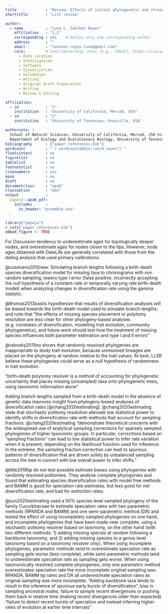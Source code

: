 ```yaml
---
title             : "Review: Effects of initial phylogenetic and chronogram hypothesis on evolutionary downstream analyses"
shorttitle        : "Litt review"

author:
  - name          : "Luna L. Sánchez Reyes"
    affiliation   : "1,2"
    corresponding : yes    # Define only one corresponding author
    address       : ""
    email         : "sanchez.reyes.luna@gmail.com"
    role:         # Contributorship roles (e.g., CRediT, https://casrai.org/credit/)
      - Data curation
      - Investigation
      - Software
      - Visualization
      - Validation
      - Writing
      - Original Draft Preparation
      - Writing
      - Review & Editing

affiliation:
  - id            : "1"
    institution   : "University of California, Merced, USA"
  - id            : "2"
    institution   : "University of Tennessee, Knoxville, USA"

authornote: |
  School of Natural Sciences, University of California, Merced, 258 Science and Engineering Building 1, Merced, CA 95340, USA.
  Department of Ecology and Evolutionary Biology, University of Tennessee, Knoxville, 446 Hesler Biology Building, Knoxville, TN 37996, USA.
bibliography      : ["paper_references.bib"]
wordcount         : "`r wordcountaddin::word_count()`"
floatsintext      : no
figurelist        : no
tablelist         : no
footnotelist      : no
linenumbers       : yes
mask              : no
draft             : no
documentclass     : "apa6"
classoption       : "man"
output            :
  papaja::apa6_pdf:
    includes      :
      in_header: "preamble.tex"
---
```


```r
library("papaja")
r_refs("paper_references.bib")
embed_figure <- TRUE
```

For Discussion
tendency to underestimate ages for topologically deeper nodes, and overestimate ages for nodes closer to the tips. However, node ages obtained with DateLife are generally correlated with those from the dating analysis that used primary calibrations.

@cusimano2012new: Simulating branch lengths following a birth-death species diversification model for
missing taxa to chronograms with non random sampling, lowers type I error (false positive,
incorrectly accepting the null hypothesis of a constant-rate or temporally varying rate
birth-death model) when analyzing changes in diversification rate using the gamma statistic.

@thomas2013pastis hypothesize that results of diversification analyses will be biased towards
the birth-death model used to simulate branch lengths;
and note that "the effects of missing species placement or polytomy resolution are
less clear for other phylogeny-based analyses (e.g. correlates of diversification,
modelling trait evolution, community phylogenetics), and future work should test how the
treatment of missing species influences both parameter estimation and type I and II errors"

@rabosky2015no shows that randomly resolved phylogenies are inappropriate to study trait evolution,
because unresolved lineages are placed on the phylogeny at random relative to the trait values.
At best, LLSR believe these phylogenies could serve as a null hypothesis of randomness in trait evolution.

"birth–death polytomy resolver is a method of accounting for phylogenetic uncertainty that places
missing (unsampled) taxa onto phylogenetic trees, using taxonomic information alone"

Adding branch lengths sampled from a birth-death model in the absence of genetic data
improves insight from phylogeny-based analyses of diversification rates [@chang2020estimating].
@chang2020estimating state that stochastic politomy resolution alleviate low statistical power to
identify shifts in diversification rate with methods that account for sampling fractions.
@chang2020estimating "demonstrate theoretical concerns with the widespread use of analytical
sampling corrections for sparsely sampled phylogenies of higher taxonomic groups. In particular,
corrections based on “sampling fractions” can lead to low statistical power to infer rate variation
when it is present, depending on the likelihood function used for inference. In the extreme, the sampling
fraction correction can lead to spurious patterns of diversification that are driven solely by unbalanced
sampling across the tree in concert with low overall power to infer shifts."

@title2019tip do not test possible estimate biases using phylogenies with randomly
resolved politomies. They analyse complete phylogenies and found that estimating species diversification
rates with model free methods and BAMM is good for speciation rate estimates, but less good for net
diversification rate, and bad for extinction rates.

@sun2020estimating used a 50% species level sampled phylogeny of the family Cucurbitaceae to estimate
speciation rates with two parametric methods (RPANDA and BAMM) and one semi-parametric method (DR) and
tested the effect of using incompletely sampled phylogenies on one hand, and incomplete phylogenies that
have been made near complete, using a stochastic politomy resolver based on taxonomy, on the other hand
(with two different methods: 1) adding missing species at random following a backbone taxonomy, and 2)
adding missing species to a genus level taxonomy based on a taxonomy resolver only). When using incomplete
phylogenies, parametric methods tend to overestimate speciation rate as sampling gets worse (less complete),
while semi-parametric methods tend to underestimate speciation rate as sampling gets worse. When using
taxonomically resolved complete phylogenies, only one parametric method overestimates speciation rate the
more incomplete original sampling was. RPANDA, BAMM tip rates and DR all underestimate speciation rates as
original sampling was more incomplete.
"Adding backbone taxa tends to result in the inference of spurious early bursts of diversification", bias in
sampling ancestral nodes, failure to sample recent divergences or pushing them back in relative time (making
recent divergences older than expected)
"failure to detect recent bursts of speciation and instead inferring higher rates of evolution at earlier time
intervals"


